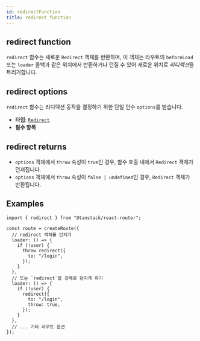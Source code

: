 ```yaml
---
id: redirectFunction
title: redirect function
---
```


## redirect function

`redirect` 함수는 새로운 `Redirect` 객체를 반환하며, 이 객체는 라우트의 `beforeLoad` 또는 `loader` 콜백과 같은 위치에서 반환하거나 던질 수 있어 새로운 위치로 *리디렉션*을 트리거합니다.

## redirect options

`redirect` 함수는 리디렉션 동작을 결정하기 위한 단일 인수 `options`를 받습니다.

- **타입**: [`Redirect`](./RedirectType.md)
- **필수 항목**

## redirect returns

- `options` 객체에서 `throw` 속성이 `true`인 경우, 함수 호출 내에서 `Redirect` 객체가 던져집니다.
- `options` 객체에서 `throw` 속성이 `false | undefined`인 경우, `Redirect` 객체가 반환됩니다.

## Examples

```tsx
import { redirect } from "@tanstack/react-router";

const route = createRoute({
  // redirect 객체를 던지기
  loader: () => {
    if (!user) {
      throw redirect({
        to: "/login",
      });
    }
  },
  // 또는 `redirect`를 강제로 던지게 하기
  loader: () => {
    if (!user) {
      redirect({
        to: "/login",
        throw: true,
      });
    }
  },
  // ... 기타 라우트 옵션
});
```
